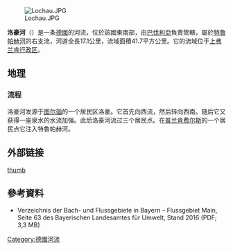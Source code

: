 {{Coord|49|53|5.80|N|11|20|38.82|E|display=title}}
[[Image:Lochau.JPG|right]]

'''洛豪河'''（{{lang-de|Lochau}}）是一条[[德國|德國]]的河流，位於該國東南部，由[[巴伐利亞|巴伐利亞]]負責管轄，屬於[[特魯帕赫河_(維森特河支流)|特魯帕赫河]]的右支流，河道全長17.1公里，流域面積41.7平方公里。它的流域位于[[上弗兰肯行政区|上弗兰肯行政区]]。

==地理==
===流程===
洛豪河发源于[[图尔瑙|图尔瑙]]的一个居民区洛豪。它首先向西流，然后转向西南。随后它又获得一座泉水的水流加强。此后洛豪河流过三个居民点。在[[普兰肯费尔斯|普兰肯费尔斯]]的一个居民点它注入特魯帕赫河。

==外部链接==
{{Commonscat|Lochau (Truppach)}}
[[文件:Lochautal01.JPG|thumb]]

==參考資料==
* Verzeichnis der Bach- und Flussgebiete in Bayern – Flussgebiet Main, Seite 63 des Bayerischen Landesamtes für Umwelt, Stand 2016 (PDF; 3,3 MB)

[[Category:德國河流|Category:德國河流]]